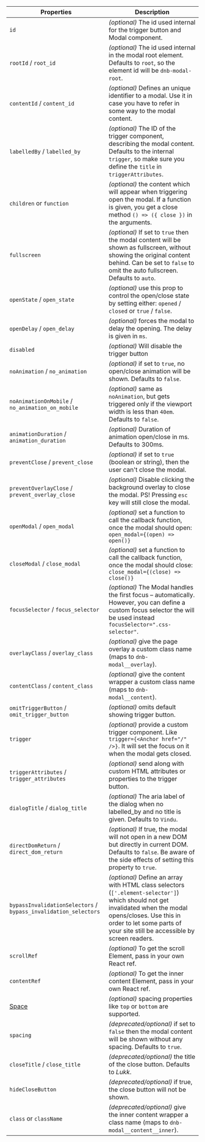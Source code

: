 | Properties                                                      | Description                                                                                                                                                                                                                            |
| --------------------------------------------------------------- | -------------------------------------------------------------------------------------------------------------------------------------------------------------------------------------------------------------------------------------- |
| `id`                                                            | _(optional)_ The id used internal for the trigger button and Modal component.                                                                                                                                                          |
| `rootId` / `root_id`                                            | _(optional)_ The id used internal in the modal root element. Defaults to `root`, so the element id will be `dnb-modal-root`.                                                                                                           |
| `contentId` / `content_id`                                      | _(optional)_ Defines an unique identifier to a modal. Use it in case you have to refer in some way to the modal content.                                                                                                               |
| `labelledBy` / `labelled_by`                                    | _(optional)_ The ID of the trigger component, describing the modal content. Defaults to the internal `trigger`, so make sure you define the `title` in `triggerAttributes`.                                                            |
| `children` or `function`                                        | _(optional)_ the content which will appear when triggering open the modal. If a function is given, you get a close method `() => ({ close })` in the arguments.                                                                        |
| `fullscreen`                                                    | _(optional)_ If set to `true` then the modal content will be shown as fullscreen, without showing the original content behind. Can be set to `false` to omit the auto fullscreen. Defaults to `auto`.                                  |
| `openState` / `open_state`                                      | _(optional)_ use this prop to control the open/close state by setting either: `opened` / `closed` or `true` / `false`.                                                                                                                 |
| `openDelay` / `open_delay`                                      | _(optional)_ forces the modal to delay the opening. The delay is given in `ms`.                                                                                                                                                        |
| `disabled`                                                      | _(optional)_ Will disable the trigger button                                                                                                                                                                                           |
| `noAnimation` / `no_animation`                                  | _(optional)_ if set to `true`, no open/close animation will be shown. Defaults to `false`.                                                                                                                                             |
| `noAnimationOnMobile` / `no_animation_on_mobile`                | _(optional)_ same as `noAnimation`, but gets triggered only if the viewport width is less than `40em`. Defaults to `false`.                                                                                                            |
| `animationDuration` / `animation_duration`                      | _(optional)_ Duration of animation open/close in ms. Defaults to 300ms.                                                                                                                                                                |
| `preventClose` / `prevent_close`                                | _(optional)_ if set to `true` (boolean or string), then the user can't close the modal.                                                                                                                                                |
| `preventOverlayClose` / `prevent_overlay_close`                 | _(optional)_ Disable clicking the background overlay to close the modal. PS! Pressing `esc` key will still close the modal.                                                                                                            |
| `openModal` / `open_modal`                                      | _(optional)_ set a function to call the callback function, once the modal should open: `open_modal={(open) => open()}`                                                                                                                 |
| `closeModal` / `close_modal`                                    | _(optional)_ set a function to call the callback function, once the modal should close: `close_modal={(close) => close()}`                                                                                                             |
| `focusSelector` / `focus_selector`                              | _(optional)_ The Modal handles the first focus – automatically. However, you can define a custom focus selector the will be used instead `focusSelector=".css-selector"`.                                                              |
| `overlayClass` / `overlay_class`                                | _(optional)_ give the page overlay a custom class name (maps to `dnb-modal__overlay`).                                                                                                                                                 |
| `contentClass` / `content_class`                                | _(optional)_ give the content wrapper a custom class name (maps to `dnb-modal__content`).                                                                                                                                              |
| `omitTriggerButton` / `omit_trigger_button`                     | _(optional)_ omits default showing trigger button.                                                                                                                                                                                     |
| `trigger`                                                       | _(optional)_ provide a custom trigger component. Like `trigger={<Anchor href="/" />}`. It will set the focus on it when the modal gets closed.                                                                                         |
| `triggerAttributes` / `trigger_attributes`                      | _(optional)_ send along with custom HTML attributes or properties to the trigger button.                                                                                                                                               |
| `dialogTitle` / `dialog_title`                                  | _(optional)_ The aria label of the dialog when no labelled_by and no title is given. Defaults to `Vindu`.                                                                                                                              |
| `directDomReturn` / `direct_dom_return`                         | _(optional)_ If true, the modal will not open in a new DOM but directly in current DOM. Defaults to `false`. Be aware of the side effects of setting this property to `true`.                                                          |
| `bypassInvalidationSelectors` / `bypass_invalidation_selectors` | _(optional)_ Define an array with HTML class selectors (`['.element-selector']`) which should not get invalidated when the modal opens/closes. Use this in order to let some parts of your site still be accessible by screen readers. |
| `scrollRef`                                                     | _(optional)_ To get the scroll Element, pass in your own React ref.                                                                                                                                                                    |
| `contentRef`                                                    | _(optional)_ To get the inner content Element, pass in your own React ref.                                                                                                                                                             |
| [Space](/uilib/components/space/properties)                     | _(optional)_ spacing properties like `top` or `bottom` are supported.                                                                                                                                                                  |
| `spacing`                                                       | _(deprecated/optional)_ if set to `false` then the modal content will be shown without any spacing. Defaults to `true`.                                                                                                                |
| `closeTitle` / `close_title`                                    | _(deprecated/optional)_ the title of the close button. Defaults to _Lukk_.                                                                                                                                                             |
| `hideCloseButton`                                               | _(deprecated/optional)_ if true, the close button will not be shown.                                                                                                                                                                   |
| `class` or `className`                                          | _(deprecated/optional)_ give the inner content wrapper a class name (maps to `dnb-modal__content__inner`).                                                                                                                             |
